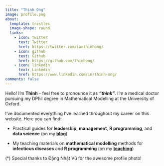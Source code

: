 ```yaml
---
title: "Thinh Ong"
image: profile.png
about:
  template: trestles
  image-shape: round
  links:
    - icon: twitter
      text: Twitter
      href: https://twitter.com/iamthinhong/
    - icon: github
      text: Github
      href: https://github.com/thinhong/
    - icon: linkedin
      text: Linkedin
      href: https://www.linkedin.com/in/thinh-ong/
comments: false
---
```


Hello! I'm **Thinh** - feel free to pronounce it as ***"think"***. I'm a medical doctor pursuing my DPhil degree in Mathematical Modelling at the University of Oxford.

I've documented everything I've learned throughout my career on this website. Here you can find:

* Practical guides for **leadership**, **management**, **R programming**, and **data science** (on my [**blog**](/blog.html))
  
* My teaching materials on **mathematical modelling** methods for **infectious diseases** and **R programming** (on my [**teaching**](/teaching.html))

:::{.credit}
(*) Special thanks to Đặng Nhật Vũ for the awesome profile photo!
:::